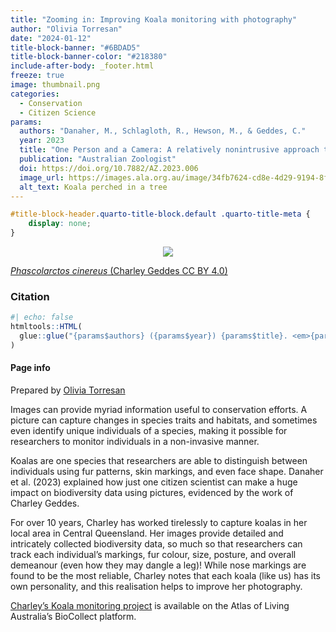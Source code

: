 ```yaml
---
title: "Zooming in: Improving Koala monitoring with photography"
author: "Olivia Torresan"
date: "2024-01-12"
title-block-banner: "#6BDAD5"
title-block-banner-color: "#218380"
include-after-body: _footer.html
freeze: true
image: thumbnail.png 
categories:
  - Conservation
  - Citizen Science
params:
  authors: "Danaher, M., Schlagloth, R., Hewson, M., & Geddes, C."
  year: 2023
  title: "One Person and a Camera: A relatively nonintrusive approach to Koala citizen science"
  publication: "Australian Zoologist"
  doi: https://doi.org/10.7882/AZ.2023.006
  image_url: https://images.ala.org.au/image/34fb7624-cd8e-4d29-9194-8fa5f2a1d64a
  alt_text: Koala perched in a tree
---
```


<!-- remove metadata section -->

```css
#title-block-header.quarto-title-block.default .quarto-title-meta {
    display: none;
}
```


<!-- Side panel -->

:::{.column-page}

:::{.paper-side-column}
<center>
:::{.col-image layout-ncol=1 style="margin-left: auto; margin-right: auto;"}
<!-- add image url -->
<img src="https://ala-images.s3.ap-southeast-2.amazonaws.com/store/a/4/6/d/34fb7624-cd8e-4d29-9194-8fa5f2a1d64a/original" class="rounded"/></img>
:::
</center>

::: figure-caption
<!-- edit caption -->
[*Phascolarctos cinereus* (Charley Geddes CC BY 4.0)](https://images.ala.org.au/image/34fb7624-cd8e-4d29-9194-8fa5f2a1d64a)
:::

### Citation
```r
#| echo: false
htmltools::HTML(
  glue::glue("{params$authors} ({params$year}) {params$title}. <em>{params$publication}</em> <a href='{params$doi}' target='_blank'>{params$doi}</a>")
)
```


#### Page info
Prepared by 
[Olivia Torresan](https://labs.ala.org.au/people/Torresan_Olivia/)
:::


<!-- Main panel description -->

::: {.paper-main-column}
Images can provide myriad information useful to conservation efforts. A picture can capture changes in species traits and habitats, and sometimes even identify unique individuals of a species, making it possible for researchers to monitor individuals in a non-invasive manner. 

Koalas are one species that researchers are able to distinguish between individuals using fur patterns, skin markings, and even face shape. Danaher et al. (2023) explained how just one citizen scientist can make a huge impact on biodiversity data using pictures, evidenced by the work of Charley Geddes. 

For over 10 years, Charley has worked tirelessly to capture koalas in her local area in Central Queensland. Her images provide detailed and intricately collected biodiversity data, so much so that researchers can track each individual's markings, fur colour, size, posture, and overall demeanour (even how they may dangle a leg)! While nose markings are found to be the most reliable, Charley notes that each koala (like us) has its own personality, and this realisation helps to improve her photography. 

[Charley’s Koala monitoring project](https://biocache.ala.org.au/occurrences/search?q=data_resource_uid:dr20943#tab_recordsView) is available on the Atlas of Living Australia’s BioCollect platform. 
:::
:::
